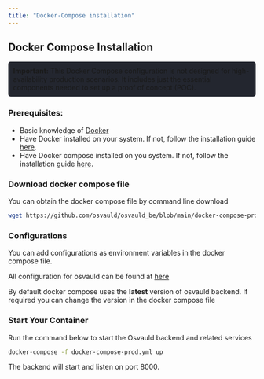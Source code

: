 ```yaml
---
title: "Docker-Compose installation"
---
```


## Docker Compose Installation

<div style="background-color: #23262f; padding: 10px; border-radius: 5px;"> <strong>Important:</strong> This Docker Compose configuration is not designed for high-availability production scenarios. It includes just the essential components needed to set up a proof of concept (POC). </div>

### Prerequisites:

- Basic knowledge of [Docker](https://www.docker.com/)
- Have Docker installed on your system. If not, follow the installation guide [here](https://docs.docker.com/get-docker/).
- Have Docker compose installed on you system. If not, follow the installation guide [here](https://docs.docker.com/compose/install/).

### Download docker compose file

You can obtain the docker compose file by command line download

```bash
wget https://github.com/osvauld/osvauld_be/blob/main/docker-compose-prod.yml
```

### Configurations
You can add configurations as environment variables in the docker compose file.

All configuration for osvauld can be found at [here](/self-host-osvauld/configurations/)

By default docker compose uses the <strong>latest</strong> version of osvauld backend. If required you can change the version in the docker compose file


### Start Your Container
Run the command below to start the Osvauld backend and related services


```bash
docker-compose -f docker-compose-prod.yml up
```

The backend will start and listen on port 8000. 



